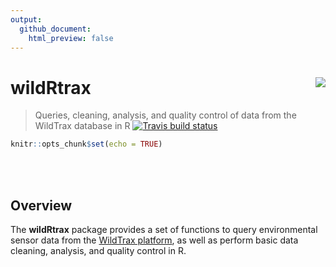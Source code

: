 ```yaml
---
output: 
  github_document:
    html_preview: false
---
```

wildRtrax<img src="man/figures/hex-logo-pipit.png" align="right" />
==========================================================

> Queries, cleaning, analysis, and quality control of data from the WildTrax database in R
<!-- badges: start -->
[![Travis build status](https://travis-ci.org/mabecker89/wildRtrax.svg?branch=master)](https://travis-ci.org/mabecker89/wildRtrax)
<!-- badges: end -->


```r
knitr::opts_chunk$set(echo = TRUE)
```

<br>
<br>

Overview
-----------

The **wildRtrax** package provides a set of functions to query environmental sensor data from the [WildTrax platform](https://www.wildtrax.ca/home.html), as well as perform basic data cleaning, analysis, and quality control in R. 
